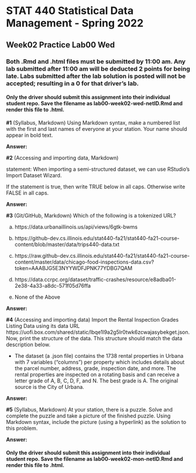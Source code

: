 # STAT 440 Statistical Data Management - Spring 2022
## Week02 Practice Lab00 Wed
### Both .Rmd and .html files must be submitted by 11:00 am. Any lab submitted after 11:00 am will be deducted 2 points for being late. Labs submitted after the lab solution is posted will not be accepted; resulting in a 0 for that driver's lab.
#### Only the driver should submit this assignment into their individual student repo. Save the filename as lab00-week02-wed-netID.Rmd and render this file to .html. 

**#1** (Syllabus, Markdown) Using Markdown syntax, make a numbered list with the first and last names of everyone at your station. Your name should appear in bold text.

**Answer:**

**#2** (Accessing and importing data, Markdown)

statement: When importing a semi-structured dataset, we can use RStudio's Import Dataset Wizard.

If the statement is true, then write TRUE below in all caps. Otherwise write FALSE in all caps.

**Answer:** 

**#3** (Git/GitHub, Markdown) Which of the following is a tokenized URL?

a. https://data.urbanaillinois.us/api/views/6gtk-bwms

b. https://github-dev.cs.illinois.edu/stat440-fa21/stat440-fa21-course-content/blob/master/data/trips440-data.txt

c. https://raw.github-dev.cs.illinois.edu/stat440-fa21/stat440-fa21-course-content/master/data/chicago-food-inspections-data.csv?token=AAABJG5E3NYYWDFJPNK77YDBG7QAM

d. https://data.ccrpc.org/dataset/traffic-crashes/resource/e8adba01-2e38-4a33-a8dc-571f05d76ffa

e. None of the Above

**Answer:** 

**#4** (Accessing and importing data) Import the Rental Inspection Grades Listing Data using its data URL https://uofi.box.com/shared/static/lbqe1l9a2g5lr0twk6zcwajasybekget.json. Now, print the structure of the data. This structure should match the data description below.  

  - The dataset (a .json file) contains the 1738 rental properties in Urbana with 7 variables ("columns") per property which includes details about the parcel number, address, grade, inspection date, and more. The rental properties are inspected on a rotating basis and can receive a letter grade of A, B, C, D, F, and N. The best grade is A. The original source is the City of Urbana.

**Answer:**

**#5** (Syllabus, Markdown) At your station, there is a puzzle. Solve and complete the puzzle and take a picture of the finished puzzle. Using Markdown syntax, include the picture (using a hyperlink) as the solution to this problem.

**Answer:** 

#### Only the driver should submit this assignment into their individual student repo. Save the filename as lab00-week02-mon-netID.Rmd and render this file to .html. 